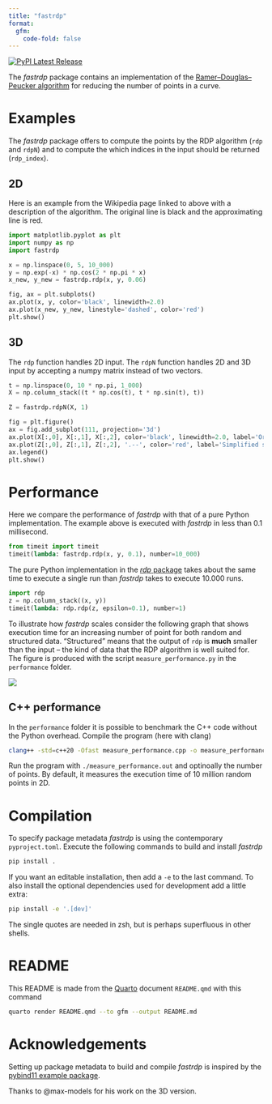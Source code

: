 ```yaml
---
title: "fastrdp"
format: 
  gfm:
    code-fold: false
---
```


<a href="https://pypi.org/project/fastrdp/">
  <img src="https://img.shields.io/pypi/v/fastrdp" alt="PyPI Latest Release"/>
</a>


The *fastrdp* package contains an implementation of the [Ramer–Douglas–Peucker algorithm](https://en.wikipedia.org/wiki/Ramer%E2%80%93Douglas%E2%80%93Peucker_algorithm) for reducing the number of points in a curve.


# Examples

The *fastrdp* package offers to compute the points by the RDP algorithm (`rdp` and `rdpN`) and to compute the which indices in the input should be returned (`rdp_index`).


## 2D

Here is an example from the Wikipedia page linked to above with a description of the algorithm.
The original line is black and the approximating line is red.

```python
import matplotlib.pyplot as plt
import numpy as np
import fastrdp

x = np.linspace(0, 5, 10_000)
y = np.exp(-x) * np.cos(2 * np.pi * x)
x_new, y_new = fastrdp.rdp(x, y, 0.06)

fig, ax = plt.subplots()
ax.plot(x, y, color='black', linewidth=2.0)
ax.plot(x_new, y_new, linestyle='dashed', color='red')
plt.show()
```


## 3D

The `rdp` function handles 2D input. The `rdpN` function handles 2D and 3D input by accepting a numpy matrix instead of two vectors.

```python
t = np.linspace(0, 10 * np.pi, 1_000)
X = np.column_stack((t * np.cos(t), t * np.sin(t), t))

Z = fastrdp.rdpN(X, 1)

fig = plt.figure()
ax = fig.add_subplot(111, projection='3d')
ax.plot(X[:,0], X[:,1], X[:,2], color='black', linewidth=2.0, label='Original spiral')
ax.plot(Z[:,0], Z[:,1], Z[:,2], '.--', color='red', label='Simplified spiral')
ax.legend()
plt.show()
```


# Performance

Here we compare the performance of *fastrdp* with that of a pure Python implementation.
The example above is executed with *fastrdp* in less than 0.1 millisecond.

```python
from timeit import timeit
timeit(lambda: fastrdp.rdp(x, y, 0.1), number=10_000)
```

The pure Python implementation in the [*rdp* package](https://pypi.org/project/rdp) takes about the same time to execute a single run than *fastrdp* takes to execute 10.000 runs.

```python
import rdp
z = np.column_stack((x, y))
timeit(lambda: rdp.rdp(z, epsilon=0.1), number=1)
```


To illustrate how *fastrdp* scales consider the following graph that shows execution time for an increasing number of point for both random and structured data. 
"Structured" means that the output of `rdp` is **much** smaller than the input -- the kind of data that the RDP algorithm is well suited for.
The figure is produced with the script `measure_performance.py` in the `performance` folder.

![](performance/performance.png)


## C++ performance

In the `performance` folder it is possible to benchmark the C++ code without the Python overhead.
Compile the program (here with clang)

```bash
clang++ -std=c++20 -Ofast measure_performance.cpp -o measure_performance.out
```

Run the program with `./measure_performance.out` and optinoally the number of points. By default, it measures the execution time of 10 million random points in 2D.


# Compilation

To specify package metadata *fastrdp* is using the contemporary `pyproject.toml`.
Execute the following commands to build and install *fastrdp*

```bash
pip install .
```

If you want an editable installation, then add a `-e` to the last command.
To also install the optional dependencies used for development add a little extra:

```bash
pip install -e '.[dev]'
```

The single quotes are needed in zsh, but is perhaps superfluous in other shells.


# README

This README is made from the [Quarto](https://quarto.org) document `README.qmd` with this command

```bash
quarto render README.qmd --to gfm --output README.md
```



# Acknowledgements

Setting up package metadata to build and compile *fastrdp* is inspired by the [pybind11 example package](https://github.com/pybind/python_example).

Thanks to @max-models for his work on the 3D version.
